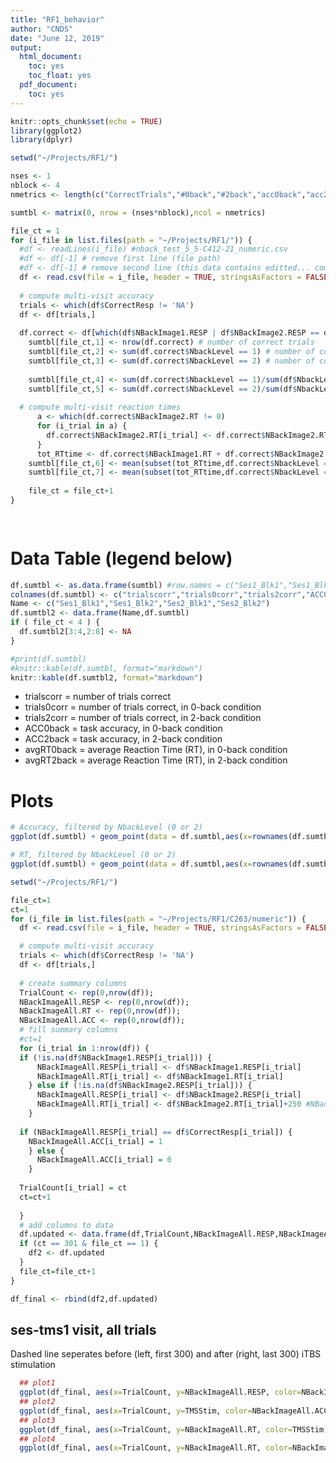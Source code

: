---
title: "RF1_behavior"
author: "CNDS"
date: "June 12, 2019"
output:
  html_document:
    toc: yes
    toc_float: yes
  pdf_document:
    toc: yes
---

```{r setup, include=FALSE}
knitr::opts_chunk$set(echo = TRUE)
library(ggplot2)
library(dplyr)
```

```{r load data, warning=FALSE, echo=FALSE}
setwd("~/Projects/RF1/")

nses <- 1
nblock <- 4
nmetrics <- length(c("CorrectTrials","#0back","#2back","acc0back","acc2back","avgRT0back","avgRT2back"))

sumtbl <- matrix(0, nrow = (nses*nblock),ncol = nmetrics)

file_ct = 1
for (i_file in list.files(path = "~/Projects/RF1/")) {
  #df <- readLines(i_file) #nback_test_5_5-C412-21_numeric.csv
  #df <- df[-1] # remove first line (file path)
  #df <- df[-1] # remove second line (this data contains editted... comment)
  df <- read.csv(file = i_file, header = TRUE, stringsAsFactors = FALSE)
  
  # compute multi-visit accuracy
  trials <- which(df$CorrectResp != 'NA')
  df <- df[trials,]
  
  df.correct <- df[which(df$NBackImage1.RESP | df$NBackImage2.RESP == df$CorrectResp),]
    sumtbl[file_ct,1] <- nrow(df.correct) # number of correct trials
    sumtbl[file_ct,2] <- sum(df.correct$NbackLevel == 1) # number of correct, 0-back trials
    sumtbl[file_ct,3] <- sum(df.correct$NbackLevel == 2) # number of correct, 2-back trials
    
    sumtbl[file_ct,4] <- sum(df.correct$NbackLevel == 1)/sum(df$NbackLevel == 1) #acc_0back
    sumtbl[file_ct,5] <- sum(df.correct$NbackLevel == 2)/sum(df$NbackLevel == 2) #acc_2back
  
  # compute multi-visit reaction times  
      a <- which(df.correct$NBackImage2.RT != 0)
      for (i_trial in a) {
        df.correct$NBackImage2.RT[i_trial] <- df.correct$NBackImage2.RT[i_trial]+250
      }
      tot_RTtime <- df.correct$NBackImage1.RT + df.correct$NBackImage2.RT
    sumtbl[file_ct,6] <- mean(subset(tot_RTtime,df.correct$NbackLevel == 1)) #avgRT_0back
    sumtbl[file_ct,7] <- mean(subset(tot_RTtime,df.correct$NbackLevel == 2)) #avgRT_2back
    
    file_ct = file_ct+1
}

  
```

# Data Table (legend below)
```{r table, echo=FALSE}

df.sumtbl <- as.data.frame(sumtbl) #row.names = c("Ses1_Blk1","Ses1_Blk2","Ses2_Blk1","Ses2_Blk2")
colnames(df.sumtbl) <- c("trialscorr","trials0corr","trials2corr","ACC0Back","ACC2Back","avgRT0back","avgRT2back")
Name <- c("Ses1_Blk1","Ses1_Blk2","Ses2_Blk1","Ses2_Blk2")
df.sumtbl2 <- data.frame(Name,df.sumtbl)
if ( file_ct < 4 ) {
  df.sumtbl2[3:4,2:8] <- NA
}

#print(df.sumtbl)
#knitr::kable(df.sumtbl, format="markdown")
knitr::kable(df.sumtbl2, format="markdown")

```
  * trialscorr = number of trials correct
  * trials0corr = number of trials correct, in 0-back condition
  * trials2corr = number of trials correct, in 2-back condition
  * ACC0back = task accuracy, in 0-back condition
  * ACC2back = task accuracy, in 2-back condition
  * avgRT0back = average Reaction Time (RT), in 0-back condition
  * avgRT2back = average Reaction Time (RT), in 2-back condition

# Plots
```{r plots, echo=FALSE}
# Accuracy, filtered by NbackLevel (0 or 2)
ggplot(df.sumtbl) + geom_point(data = df.sumtbl,aes(x=rownames(df.sumtbl),y=ACC0Back,color = "0Back")) + geom_point(data = df.sumtbl,aes(x=rownames(df.sumtbl),y=ACC2Back,color = "2Back")) + labs(title="RF1 C263, Nback Accuracy", x="Visit", y="Accuracy", color="Nback:") + ylim(0,1) + geom_hline(yintercept=0.25, linetype="dashed")

# RT, filtered by NbackLevel (0 or 2)
ggplot(df.sumtbl) + geom_point(data = df.sumtbl,aes(x=rownames(df.sumtbl),y=avgRT0back,color = "0Back")) + geom_point(data = df.sumtbl,aes(x=rownames(df.sumtbl),y=avgRT2back,color = "2Back")) + labs(title="RF1 C263, avgRT on Correct Trials", x="Visit", y="RT", color="Nback:")

```

```{r evaluating effect of tms stim, echo=FALSE}

setwd("~/Projects/RF1/")

file_ct=1
ct=1
for (i_file in list.files(path = "~/Projects/RF1/C263/numeric")) {
  df <- read.csv(file = i_file, header = TRUE, stringsAsFactors = FALSE)

  # compute multi-visit accuracy
  trials <- which(df$CorrectResp != 'NA')
  df <- df[trials,]
  
  # create summary columns
  TrialCount <- rep(0,nrow(df));
  NBackImageAll.RESP <- rep(0,nrow(df));
  NBackImageAll.RT <- rep(0,nrow(df));
  NBackImageAll.ACC <- rep(0,nrow(df));
  # fill summary columns
  #ct=1
  for (i_trial in 1:nrow(df)) {
  if (!is.na(df$NBackImage1.RESP[i_trial])) {
      NBackImageAll.RESP[i_trial] <- df$NBackImage1.RESP[i_trial]
      NBackImageAll.RT[i_trial] <- df$NBackImage1.RT[i_trial]
    } else if (!is.na(df$NBackImage2.RESP[i_trial])) {
      NBackImageAll.RESP[i_trial] <- df$NBackImage2.RESP[i_trial]
      NBackImageAll.RT[i_trial] <- df$NBackImage2.RT[i_trial]+250 #NBackImage2 logged 250ms after NbackImage1 (ie t0)
    }
  
  if (NBackImageAll.RESP[i_trial] == df$CorrectResp[i_trial]) {
    NBackImageAll.ACC[i_trial] = 1
    } else {
      NBackImageAll.ACC[i_trial] = 0
    }
    
  TrialCount[i_trial] = ct
  ct=ct+1
  
  }
  # add columns to data
  df.updated <- data.frame(df,TrialCount,NBackImageAll.RESP,NBackImageAll.RT,NBackImageAll.ACC)
  if (ct == 301 & file_ct == 1) {
    df2 <- df.updated
  }
  file_ct=file_ct+1
}

df_final <- rbind(df2,df.updated)
```
## ses-tms1 visit, all trials
Dashed line seperates before (left, first 300) and after (right, last 300) iTBS stimulation
```{r plotting effect of tms stim, echo=FALSE}  
  ## plot1
  ggplot(df_final, aes(x=TrialCount, y=NBackImageAll.RESP, color=NBackImageAll.ACC)) + geom_point(size = 2) + labs(title="Response x Trial, by Accuracy", x="Trials", y="Response", color="Accuracy:") + geom_vline(xintercept=300, linetype="solid") + geom_vline(xintercept=150, linetype="dashed") + geom_vline(xintercept=450, linetype="dashed")
  ## plot2
  ggplot(df_final, aes(x=TrialCount, y=TMSStim, color=NBackImageAll.ACC)) + geom_point(size = 2) + labs(title="TMS Stim x Trial, colored by Accuracy", x="Trials", y="TMS: on (0) or off (1)", color="Accuracy:") + geom_vline(xintercept=300, linetype="solid") + geom_vline(xintercept=150, linetype="dashed") + geom_vline(xintercept=450, linetype="dashed")
  ## plot3
  ggplot(df_final, aes(x=TrialCount, y=NBackImageAll.RT, color=TMSStim)) + geom_point(size = 2) + labs(title="RT x Trial, by TMSStim", x="Trials", y="Reaction Time", color="TMSStim on/off:") + geom_vline(xintercept=300, linetype="solid") + geom_vline(xintercept=150, linetype="dashed") + geom_vline(xintercept=450, linetype="dashed")
  ## plot4
  ggplot(df_final, aes(x=TrialCount, y=NBackImageAll.RT, color=NBackImageAll.ACC)) + geom_point(size = 2) + labs(title="RT x Trial, by Accuracy", x="Trials", y="Reaction Time", color="Accuracy:") + geom_vline(xintercept=300, linetype="solid") + geom_vline(xintercept=150, linetype="dashed") + geom_vline(xintercept=450, linetype="dashed")
  


```


